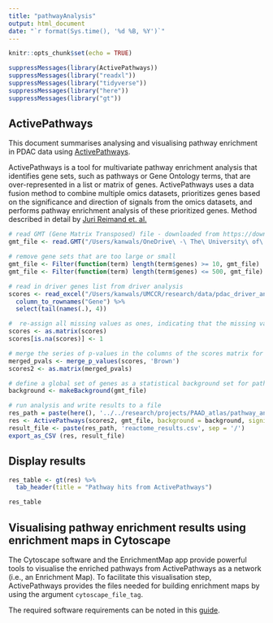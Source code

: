 ```yaml
---
title: "pathwayAnalysis"
output: html_document
date: "`r format(Sys.time(), '%d %B, %Y')`"
---
```


```r
knitr::opts_chunk$set(echo = TRUE)
```

```r
suppressMessages(library(ActivePathways))
suppressMessages(library("readxl"))
suppressMessages(library("tidyverse"))
suppressMessages(library("here"))
suppressMessages(library("gt"))
```

## ActivePathways

This document summarises analysing and visualising pathway enrichment in PDAC data using [ActivePathways](https://cran.r-project.org/web/packages/ActivePathways/vignettes/ActivePathways-vignette.html).

ActivePathways is a tool for multivariate pathway enrichment analysis that identifies gene sets, such as pathways or Gene Ontology terms, that are over-represented in a list or matrix of genes. ActivePathways uses a data fusion method to combine multiple omics datasets, prioritizes genes based on the significance and direction of signals from the omics datasets, and performs pathway enrichment analysis of these prioritized genes. Method described in detail by [Juri Reimand et. al.](https://www.biorxiv.org/content/10.1101/2023.09.23.559116v1) 

```r
# read GMT (Gene Matrix Transposed) file - downloaded from https://download.baderlab.org/EM_Genesets/current_release/Human/symbol/Pathways/Human_Reactome_March_01_2024_symbol.gmt
gmt_file <- read.GMT("/Users/kanwals/OneDrive\ -\ The\ University\ of\ Melbourne/UMCCR/research/projects/PAAD_atlas/pathway_analysis/data/Human_Reactome_March_01_2024_symbol.gmt")

# remove gene sets that are too large or small
gmt_file <- Filter(function(term) length(term$genes) >= 10, gmt_file)
gmt_file <- Filter(function(term) length(term$genes) <= 500, gmt_file)

# read in driver genes list from driver analysis
scores <- read_excel("/Users/kanwals/UMCCR/research/data/pdac_driver_analysis/results.xlsx") %>%
  column_to_rownames("Gene") %>%
  select(tail(names(.), 4))

#  re-assign all missing values as ones, indicating that the missing values are not indicative of cancer drivers
scores <- as.matrix(scores)
scores[is.na(scores)] <- 1

# merge the series of p-values in the columns of the scores matrix for each gene into a single combined P-value
merged_pvals <- merge_p_values(scores, 'Brown')
scores2 <- as.matrix(merged_pvals)

# define a global set of genes as a statistical background set for pathway enrichment analysis
background <- makeBackground(gmt_file)

# run analysis and write results to a file
res_path = paste(here(), '../../research/projects/PAAD_atlas/pathway_analysis/active_pathways', sep = "/")
res <- ActivePathways(scores2, gmt_file, background = background, significant = 0.05, cytoscape_file_tag = paste(res_path, "enrichmentMap__", sep = "/"))
result_file <- paste(res_path, 'reactome_results.csv', sep = '/')
export_as_CSV (res, result_file)
```

## Display results

```r

res_table <- gt(res) %>%
  tab_header(title = "Pathway hits from ActivePathways")

res_table
```

## Visualising pathway enrichment results using enrichment maps in Cytoscape

The Cytoscape software and the EnrichmentMap app provide powerful tools to visualise the enriched pathways from ActivePathways as a network (i.e., an Enrichment Map). To facilitate this visualisation step, ActivePathways provides the files needed for building enrichment maps by using the argument `cytoscape_file_tag`.

The required software requirements can be noted in this [guide](https://cran.r-project.org/web/packages/ActivePathways/vignettes/ActivePathways-vignette.html). 

